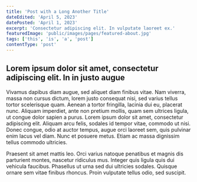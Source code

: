 ```yaml
---
title: 'Post with a Long Another Title'
dateEdited: 'April 5, 2023'
datePosted: 'April 1, 2023'
excerpt: 'Consectetur adipiscing elit. In vulputate laoreet ex.'
featuredImage: 'public/images/pages/featured-about.jpg'
tags: ['this', 'is', 'a', 'post']
contentType: 'post'
---
```


## Lorem ipsum dolor sit amet, consectetur adipiscing elit. In in justo augue

Vivamus dapibus diam augue, sed aliquet diam finibus vitae. Nam viverra, massa non cursus dictum, lorem justo consequat nisi,
sed varius tellus tortor scelerisque quam. Aenean a tortor fringilla, lacinia dui eu, placerat nunc.
Aliquam imperdiet, ante non pretium mollis, quam sem ultrices ligula, ut congue dolor sapien a purus.
Lorem ipsum dolor sit amet, consectetur adipiscing elit. Aliquam arcu felis, sodales id tempor vitae, commodo ut nisi.
Donec congue, odio at auctor tempus, augue orci laoreet sem, quis pulvinar enim lacus vel diam. Nunc et posuere metus.
Etiam ac massa dignissim tellus commodo ultricies.

Praesent sit amet mattis leo. Orci varius natoque penatibus et magnis dis parturient montes, nascetur ridiculus mus.
Integer quis ligula quis dui vehicula faucibus. Phasellus ut urna sed dui ultricies sodales. Quisque ornare sem vitae finibus rhoncus.
Proin vulputate tellus odio, sed suscipit.
